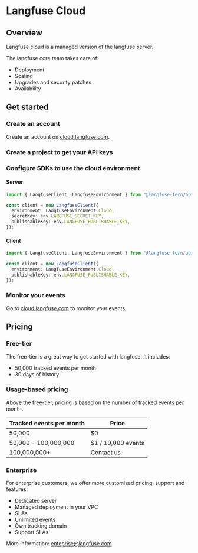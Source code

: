 # Langfuse Cloud


## Overview

Langfuse cloud is a managed version of the langfuse server.

The langfuse core team takes care of:

- Deployment
- Scaling
- Upgrades and security patches
- Availability

## Get started

<Steps>

### Create an account

Create an account on [cloud.langfuse.com](https://cloud.langfuse.com/auth/sign-up).

### Create a project to get your API keys

### Configure SDKs to use the cloud environment

#### Server

```typescript
import { LangfuseClient, LangfuseEnvironment } from "@langfuse-fern/api-client";

const client = new LangfuseClient({
  environment: LangfuseEnvironment.Cloud,
  secretKey: env.LANGFUSE_SECRET_KEY,
  publishableKey: env.LANGFUSE_PUBLISHABLE_KEY,
});
```

#### Client

```typescript
import { LangfuseClient, LangfuseEnvironment } from "@langfuse-fern/api-client";

const client = new LangfuseClient({
  environment: LangfuseEnvironment.Cloud,
  publishableKey: env.LANGFUSE_PUBLISHABLE_KEY,
});
```

### Monitor your events

Go to [cloud.langfuse.com](https://cloud.langfuse.com) to monitor your events.

</Steps>

## Pricing

### Free-tier

The free-tier is a great way to get started with langfuse. It includes:

- 50,000 tracked events per month
- 30 days of history

### Usage-based pricing

Above the free-tier, pricing is based on the number of tracked events per month.

| Tracked events per month | Price              |
| ------------------------ | ------------------ |
| 50,000                   | $0                 |
| 50,000 - 100,000,000     | $1 / 10,000 events |
| 100,000,000+             | Contact us         |

### Enterprise

For enterprise customers, we offer more customized pricing, support and features:

- Dedicated server
- Managed deployment in your VPC
- SLAs
- Unlimited events
- Own tracking domain
- Support SLAs

More information: enteprise@langfuse.com
